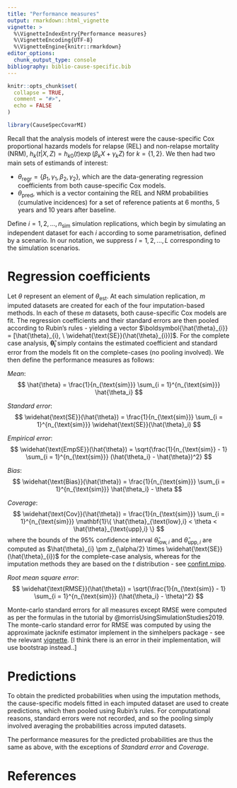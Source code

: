 ```yaml
---
title: "Performance measures"
output: rmarkdown::html_vignette
vignette: >
  %\VignetteIndexEntry{Performance measures}
  %\VignetteEncoding{UTF-8}
  %\VignetteEngine{knitr::rmarkdown}
editor_options: 
  chunk_output_type: console
bibliography: biblio-cause-specific.bib
---
```


```r
knitr::opts_chunk$set(
  collapse = TRUE,
  comment = "#>",
  echo = FALSE
)
```

```r
library(CauseSpecCovarMI)
```


Recall that the analysis models of interest were the cause-specific Cox proportional hazards models for relapse (REL) and non-relapse mortality (NRM), $h_k(t \vert X, Z) = h_{k0}(t)\exp(\beta_k X + \gamma_k Z)$ for $k = \{1,2\}$. We then had two main sets of estimands of interest:

- $\theta_{\text{regr}} = \{\beta_1,\gamma_1,\beta_2,\gamma_2\}$, which are the data-generating regression coefficients from both cause-specific Cox models.
- $\theta_{\text{pred}}$, which is a vector containing the REL and NRM probabilities (cumulative incidences) for a set of reference patients at 6 months, 5 years and 10 years after baseline.

Define $i = 1,2,...,n_{\text{sim}}$ simulation replications, which begin by simulating an independent dataset for each $i$ according to some parametrisation, defined by a scenario. In our notation, we suppress $l = 1,2,...,L$ corresponding to the simulation scenarios.

# Regression coefficients

Let $\theta$ represent an element of $\theta_{\text{est}}$. At each simulation replication, $m$ imputed datasets are created for each of the four imputation-based methods. In each of these $m$ datasets, both cause-specific Cox models are fit. The regression coefficients and their standard errors are then pooled according to Rubin's rules - yielding a vector $\boldsymbol{\hat{\theta}_{i}} = [\hat{\theta}_{i}, \ \widehat{\text{SE}}(\hat{\theta}_{i})]$. For the complete case analysis, $\boldsymbol{\hat{\theta}_{i}}$ simply contains the estimated coefficient and standard error from the models fit on the complete-cases (no pooling involved). We then define the performance measures as follows:


*Mean*:
$$
\hat{\theta} = \frac{1}{n_{\text{sim}}} \sum_{i = 1}^{n_{\text{sim}}} \hat{\theta_i}
$$

	
*Standard error*: 
$$
\widehat{\text{SE}}(\hat{\theta}) = \frac{1}{n_{\text{sim}}} \sum_{i = 1}^{n_{\text{sim}}} \widehat{\text{SE}}(\hat{\theta}_i)
$$
	
*Empirical error*:  
$$
\widehat{\text{EmpSE}}(\hat{\theta}) = \sqrt{\frac{1}{n_{\text{sim}} - 1} \sum_{i = 1}^{n_{\text{sim}}} (\hat{\theta_i} - \hat{\theta})^2}
$$
	

*Bias*: 
$$
\widehat{\text{Bias}}(\hat{\theta}) = \frac{1}{n_{\text{sim}}} \sum_{i = 1}^{n_{\text{sim}}} \hat{\theta_i} - \theta
$$
	
*Coverage*: 
$$
\widehat{\text{Cov}}(\hat{\theta}) = \frac{1}{n_{\text{sim}}} \sum_{i = 1}^{n_{\text{sim}}} \mathbf{1}\{ \hat{\theta}_{\text{low},i} < \theta < \hat{\theta}_{\text{upp},i} \}
$$
where the bounds of the 95\% confidence interval $\hat{\theta}_{\text{low},i}$ and $\hat{\theta}_{\text{upp},i}$ are computed as $\hat{\theta}_{i} \pm z_{\alpha/2} \times \widehat{\text{SE}}(\hat{\theta}_{i})$ for the complete-case analysis, whereas for the imputation methods they are based on the $t$ distribution - see [confint.mipo](https://github.com/amices/mice/blob/cece48ab1580d23f9435dcaee7aee79abec58c0d/R/mipo.R#L153).
	
*Root mean square error*:
$$
\widehat{\text{RMSE}}(\hat{\theta}) = \sqrt{\frac{1}{n_{\text{sim}} - 1} \sum_{i = 1}^{n_{\text{sim}}} (\hat{\theta_i} - \theta)^2}
$$


Monte-carlo standard errors for all measures except RMSE were computed as per the formulas in the tutorial by @morrisUsingSimulationStudies2019. The monte-carlo standard error for RMSE was computed by using the approximate jacknife estimator implement in the simhelpers package - see the relevant [vignette](https://cran.r-project.org/web/packages/simhelpers/vignettes/MCSE.html). [I think there is an error in their implementation, will use bootstrap instead..]

# Predictions

To obtain the predicted probabilities when using the imputation methods, the cause-specific models fitted in each imputed dataset are used to create \textit{imputation-specific} predictions, which then pooled using Rubin's rules. For computational reasons, standard errors were not recorded, and so the pooling simply involved averaging the probabilities across imputed datasets.

The performance measures for the predicted probabilities are thus the same as above, with the exceptions of *Standard error* and *Coverage*.

# References
